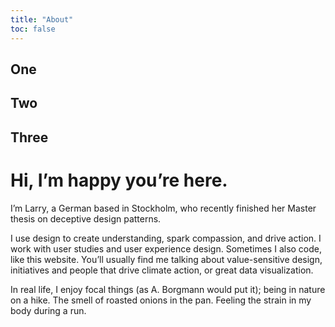 ```yaml
---
title: "About"
toc: false
---
```


::: {.grid}

:::{.g-col-4}
## One
:::

:::{.g-col-4}
## Two
:::

:::{.g-col-4}
## Three
:::

:::



# Hi, I'm happy you're here.

I’m Larry, a German based in Stockholm, who recently finished her Master thesis on deceptive design patterns.

I use design to create understanding, spark compassion, and drive action. I work with user studies and user experience design. Sometimes I also code, like this website. You’ll usually find me talking about value-sensitive design, initiatives and people that drive climate action, or great data visualization.


In real life, I enjoy focal things (as A. Borgmann would put it); being in nature on a hike. The smell of roasted onions in the pan. Feeling the strain in my body during a run.